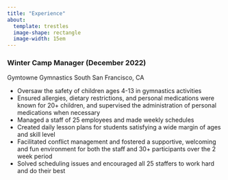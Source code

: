 ```yaml
---
title: "Experience"
about: 
  template: trestles
  image-shape: rectangle
  image-width: 15em
---
```


<body>
  <h3>Winter Camp Manager (December 2022)</h3>
  Gymtowne Gymnastics South San Francisco, CA
    <ul>
      <li>Oversaw the safety of children ages 4-13 in gymnastics activities</li>
      <li>Ensured allergies, dietary restrictions, and personal medications were known for 20+ children, and supervised the
administration of personal medications when necessary</li>
      <li>Managed a staff of 25 employees and made weekly schedules</li>
      <li>Created daily lesson plans for students satisfying a wide margin of ages and skill level</li>
      <li>Facilitated conflict management and fostered a supportive, welcoming and fun environment for both the staff and 30+
participants over the 2 week period</li>
      <li>Solved scheduling issues and encouraged all 25 staffers to work hard and do their best</li>
    </ul>
</body>

